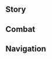 {{CharacterTabs}}
{{LanguageTabs}}
{{Stub|1={{Meta/VO|tl=1|rm=1}}}}
==Story==
{{VO/Story
|character           = {{ROOTPAGENAME}}
|language            = ko
|name                = 야란

|vo_01_01_title      = 첫 만남…
|vo_01_01_subtitle   = Hello
|vo_01_01_file       = VO_{language}{character} Hello.ogg
|vo_01_01_tx         = 안녕, 여행자, 야란이라고 불러줘. 내 도움이 필요해 보이네. 마침 나도 네가 가진 정보에 관심 있거든. 어쨌든, 서로 도우면서 사이좋게 지내보자고
|vo_01_01_rm         = 
|vo_01_01_tl         = 

|vo_02_01_title      = 잡담・첩보
|vo_02_01_subtitle   = Chat: Tip-Off
|vo_02_01_file       = VO_{language}{character} Chat - Tip-Off.ogg
|vo_02_01_tx         = 정보원한테서 연락이 왔어. 흠, 또 새로운 변수가 생긴 모양이야
|vo_02_01_rm         = 
|vo_02_01_tl         = 

|vo_02_02_title      = 잡담・무단결근
|vo_02_02_subtitle   = Chat: Truancy
|vo_02_02_file       = VO_{language}{character} Chat - Truancy.ogg
|vo_02_02_tx         = 숫자가 괜찮게 나왔네. 그럼 오늘도 계속해서 땡땡이나 쳐볼까나. 일은 컨디션이 좋은 날에 한꺼번에 해치우자고
|vo_02_02_rm         = 
|vo_02_02_tl         = 

|vo_02_03_title      = 잡담・신분
|vo_02_03_subtitle   = Chat: Identity
|vo_02_03_file       = VO_{language}{character} Chat - Identity.ogg
|vo_02_03_tx         = 이 세상에서 살다 보면 「신분」이 많은 게 편하지. 필요하면 몇 개 만들어 줄까?
|vo_02_03_rm         = 
|vo_02_03_tl         = 

|vo_03_01_title      = 비가 올 때…
|vo_03_01_subtitle   = When It Rains
|vo_03_01_file       = VO_{language}{character} When It Rains.ogg
|vo_03_01_tx         = 또 비야? 귀찮게 됐네…. 흔적이 빗물에 씻기면 복원하는 데 오래 걸린다고…
|vo_03_01_rm         = 
|vo_03_01_tl         = 

|vo_03_02_title      = 번개가 칠 때…
|vo_03_02_subtitle   = When Thunder Strikes
|vo_03_02_file       = VO_{language}{character} When Thunder Strikes.ogg
|vo_03_02_tx         = 천둥번개를 무서워하는 건 순수한 아이들이거나, 뭔가 찔리는 구석이 있는 사람이야. 넌 둘 다 아니겠지?
|vo_03_02_rm         = 
|vo_03_02_tl         = 

|vo_03_03_title      = 눈이 올 때…
|vo_03_03_subtitle   = When It Snows
|vo_03_03_file       = VO_{language}{character} When It Snows.ogg
|vo_03_03_tx         = 좀 춥네…. 겉옷을 걸치고만 있을 게 아니군
|vo_03_03_rm         = 
|vo_03_03_tl         = 

|vo_03_04_title      = 햇살이 좋을 때…
|vo_03_04_subtitle   = When the Sun Is Out
|vo_03_04_file       = VO_{language}{character} When the Sun Is Out.ogg
|vo_03_04_tx         = 햇살이 눈 부신 건 정말 성가셔. 제대로 눈 붙일 수가 없잖아
|vo_03_04_rm         = 
|vo_03_04_tl         = 

|vo_03_05_title      = 강풍이 불 때…
|vo_03_05_subtitle   = When the Wind Is Blowing
|vo_03_05_file       = VO_{language}{character} When the Wind Is Blowing.ogg
|vo_03_05_tx         = 바람에서 불안한 기운이 느껴져… 흐음…
|vo_03_05_rm         = 
|vo_03_05_tl         = 

|vo_04_01_title      = 아침 인사…
|vo_04_01_subtitle   = Good Morning
|vo_04_01_file       = VO_{language}{character} Good Morning.ogg
|vo_04_01_tx         = 하암~ 일찍 일어났네? 난 중요한 업무가 없으면 점심까지 푹 자는 편이야
|vo_04_01_rm         = 
|vo_04_01_tl         = 

|vo_04_02_title      = 점심 인사…
|vo_04_02_subtitle   = Good Afternoon
|vo_04_02_file       = VO_{language}{character} Good Afternoon.ogg
|vo_04_02_tx         = 아, 졸려. 조금 자야겠어. 깨워줄 필요 없어. 일할 시간이 되면 알아서 눈 뜰 거니까
|vo_04_02_rm         = 
|vo_04_02_tl         = 

|vo_04_03_title      = 저녁 인사…
|vo_04_03_subtitle   = Good Evening
|vo_04_03_file       = VO_{language}{character} Good Evening.ogg
|vo_04_03_tx         = 안녕, 저녁은 먹었어? 뭐 먹었어? 아… 그냥 물어본 거니까 신경 쓰지 않아도 돼
|vo_04_03_rm         = 
|vo_04_03_tl         = 

|vo_04_04_title      = 굿나잇…
|vo_04_04_subtitle   = Good Night
|vo_04_04_file       = VO_{language}{character} Good Night.ogg
|vo_04_04_tx         = 우유 먹고 코 자렴. 응? 넌 꼬맹이가 아니라고? 후후… 그럼 여기 놔둘 테니까 마시고 싶으면 마셔. 난 보통 새벽에 자는 편이야. 너한테 잠꼬대하는 습관이 있다면 내가 몰래 적어둘지도 몰라
|vo_04_04_rm         = 
|vo_04_04_tl         = 

|vo_05_01_title      = 야란 자신에 대해・직책
|vo_05_01_subtitle   = About {character}: Duties
|vo_05_01_file       = VO_{language}{character} About {character} - Duties.ogg
|vo_05_01_tx         = 칠성은 리월 각지의 상황을 손금 보듯 꿰고 있어. 하지만 가끔 특별한 방법으로 정보를 수집해야 할 때도 있지. 난 그 분야에서 나름 프로니까 그런 일은 거의 내가 맡는 편이야
|vo_05_01_rm         = 
|vo_05_01_tl         = 

|vo_05_02_title      = 야란 자신에 대해・소문
|vo_05_02_friendship = 4
|vo_05_02_subtitle   = About {character}: Rumors
|vo_05_02_file       = VO_{language}{character} About {character} - Rumors.ogg
|vo_05_02_tx         = 암상 찻집의 현 주인이 젊은 졸부 상인이라고 하는 사람도 있고, 총무부에 성 밖에서 은거하는 병약한 고위 직원이 있다는 사람도 있어. 또 기밀 관련 지역에 접근하면 푸른색 귀신이 달라붙는다고 말하는 사람도 있지…. 물론, 대부분의 일반인은 「야란」이라는 이름을 한 번도 들어본 적 없을 거야. 그러니까 그런 소문은 그냥 우스갯소리로 들으면 돼
|vo_05_02_rm         = 
|vo_05_02_tl         = 

|vo_06_01_title      = 우리에 대해・관계
|vo_06_01_subtitle   = About Us: Relationship
|vo_06_01_file       = VO_{language}{character} About Us - Relationship.ogg
|vo_06_01_tx         = 응? 표정이 왜 그래? 나랑 있을 때 그렇게 경계하지 않아도 돼. 난 말이지, 한번 인정한 사람은 절대 속이지 않거든
|vo_06_01_rm         = 
|vo_06_01_tl         = 

|vo_06_02_title      = 우리에 대해・기만
|vo_06_02_friendship = 6
|vo_06_02_subtitle   = About Us: Deception
|vo_06_02_file       = VO_{language}{character} About Us - Deception.ogg
|vo_06_02_tx         = 다른 사람의 「진심 어린 말」을 너무 기대하지 않는 게 좋아. 사기꾼들은 네가 듣기 좋아하는 말만 골라서 하거든. 눈빛에서 생각이 가장 쉽게 드러나니까 다른 사람과 함부로 시선을 맞추는 것도 금물이야. 어쨌든 우린 친구니까, 네가 속으면 괜히 나까지 당한 기분일 걸
|vo_06_02_rm         = 
|vo_06_02_tl         = 

|vo_07_01_title      = 「신의 눈」에 대해…
|vo_07_01_friendship = 4
|vo_07_01_subtitle   = About the [[Vision]]
|vo_07_01_file       = VO_{language}{character} About the Vision.ogg
|vo_07_01_tx         = 중요한 정보가 있는 장소에는 종종 치명적인 살기가 숨겨져 있어. 믿음직한 부하가 아무리 많아도 리스크를 완벽하게 배제할 순 없지. 그러니까 가장 중요한 건 상황을 타파할 수 있는 무력이야. 난 그 이치를 깨닫고 얼마 지나지 않아 「신의 눈」을 얻었으니 운이 좋은 편이지. 그렇지 않았다면 여기서 너와 얘길 나누는 건… 꾀죄죄하고 추레한 귀신이었을 거야
|vo_07_01_rm         = 
|vo_07_01_tl         = 

|vo_07_02_title      = 하고 싶은 이야기・소음 차단
|vo_07_02_subtitle   = Anything to Share: Blocking Out Noise
|vo_07_02_file       = VO_{language}{character} Anything to Share - Blocking Out Noise.ogg
|vo_07_02_tx         = 추추 보옥은 잘 다듬으면 귀마개로 사용할 수 있을 만큼 방음 효과가 좋아. 누가 네 귓가에서 울부짖어도 절대 단잠에서 깨어나지 않을 정도랄까…. 물론, 넌 이걸 사용할 일이 없길 바라
|vo_07_02_rm         = 
|vo_07_02_tl         = 

|vo_07_03_title      = 하고 싶은 이야기・기묘한 팔찌
|vo_07_03_subtitle   = Anything to Share: Fascinating Bracelet
|vo_07_03_file       = VO_{language}{character} Anything to Share - Fascinating Bracelet.ogg
|vo_07_03_tx         = 오른손의 팔찌? 너한테는 알려줘도 상관없겠지…. 이 팔찌에는 우리 가문의 술법이 담겨 있어. 간단한 정보를 전달할 수 있지. 정보의 의미는 이 푸른빛 속에 숨겨져 있어. 그 의미를 알아볼 수 있는 사람은 나뿐이야
|vo_07_03_rm         = 
|vo_07_03_tl         = 

|vo_07_04_title      = 하고 싶은 이야기・타깃 추적
|vo_07_04_subtitle   = Anything to Share: Pursuing the Target
|vo_07_04_file       = VO_{language}{character} Anything to Share - Pursuing the Target.ogg
|vo_07_04_tx         = 난 타깃을 추적할 때 상대방에게 심리적인 압박을 가하는 경향이 있어. 적들은 도망치는 과정에서 대개 당황하며 지원을 요청하거나 계획을 변경하거든…. 그러다가 내막을 전부 털어놓게 되는 거야, 훗…
|vo_07_04_rm         = 
|vo_07_04_tl         = 

|vo_07_05_title      = 흥미있는 일…
|vo_07_05_subtitle   = Interesting Things
|vo_07_05_file       = VO_{language}{character} Interesting Things.ogg
|vo_07_05_tx         = 혹시 보물 사냥 족제비 알아? 지능이 뛰어나진 않지만 훈련을 거치면 반복적인 절도는 물론, 자물쇠도 열 수 있어. 정말 생생한 예시지? 방법만 맞으면 동물도 알맞은 장기 말로 쓰일 수 있는데, 암투를 벌이는 인간들은 어떻겠어?
|vo_07_05_rm         = 
|vo_07_05_tl         = 

|vo_08_01_title      = 응광에 대해・관계
|vo_08_01_friendship = 4
|vo_08_01_subtitle   = About [[Ningguang]]: Relationship
|vo_08_01_file       = VO_{language}{character} About Ningguang - Relationship.ogg
|vo_08_01_tx         = 응광과는 그녀가 칠성이 아니었을 때부터 아는 사이였어. 한동안 같이 일했던 적도 있었고. 응광이 예정보다 일찍 칠성이 된 건, 어느 정도 내 덕일지도? 후후, 누가 알겠어? 어쨌든, 지금 이 일은 응광이 추천해 준 거야. 확실히 나한테 잘 맞는 직업이지
|vo_08_01_rm         = 
|vo_08_01_tl         = 

|vo_08_02_title      = 응광에 대해・기대
|vo_08_02_friendship = 4
|vo_08_02_subtitle   = About Ningguang: Expectations
|vo_08_02_file       = VO_{language}{character} About Ningguang - Expectations.ogg
|vo_08_02_tx         = 응광은 꽤 괜찮은 협력 파트너야. 하지만 평소에는 신분을 신경 쓰면서 행동해야 돼. 총무부 직원이 칠성을 보면 예우를 갖춰야 하니까
|vo_08_02_rm         = 
|vo_08_02_tl         = 

|vo_08_03_title      = 감우에 대해…
|vo_08_03_friendship = 4
|vo_08_03_subtitle   = About [[Ganyu]]
|vo_08_03_file       = VO_{language}{character} About Ganyu.ogg
|vo_08_03_tx         = 그 비서 말이구나…. 난 그 비서처럼 종일 업무에 매달릴 순 없어. 게다가 그녀의 업무 효율도 흠잡을 데 없잖아. 인간과 신수의 혼혈이라는 혈통이 꽤 편리한 모양이야. 잠을 안 자도 체력을 유지할 수 있잖아
|vo_08_03_rm         = 
|vo_08_03_tl         = 

|vo_08_04_title      = 각청에 대해…
|vo_08_04_friendship = 4
|vo_08_04_subtitle   = About [[Keqing]]
|vo_08_04_file       = VO_{language}{character} About Keqing.ogg
|vo_08_04_tx         = 난 일정을 빼곡하게 채우는 사람을 별로 좋아하지 않아. 그런 사람들은 대개 일정을 조율할 여지를 남겨두지 않아서 돌발 상황이 생기면 당황해서 동료들한테 민폐 끼치기 십상이지. 하지만 「옥형」은 예외야. 항상 일사불란하게 일을 처리하거든. 함께 일할 때마다 아주 즐거웠던 기억이 나
|vo_08_04_rm         = 
|vo_08_04_tl         = 

|vo_08_05_title      = 연비에 대해…
|vo_08_05_friendship = 4
|vo_08_05_subtitle   = About [[Yanfei]]
|vo_08_05_file       = VO_{language}{character} About Yanfei.ogg
|vo_08_05_tx         = 연비? 꽤 마음에 들어. 과거의 친분을 떠나서 명성이 자자한 법률 자문가인 연비에게 리월항의 수많은 정보가 모이기 마련이지. 매번 연비를 도와 사건을 해결할 때마다 귀한 단서를 얻을 수 있어. 다만 나한테 너무 깍듯하게 대하는 것 같아
|vo_08_05_rm         = 
|vo_08_05_tl         = 

|vo_08_06_title      = 소에 대해…
|vo_08_06_friendship = 4
|vo_08_06_subtitle   = About [[Xiao]]
|vo_08_06_file       = VO_{language}{character} About Xiao.ogg
|vo_08_06_tx         = 가문의 어르신들은 「호법야차」에게 최고의 경외심을 가져야 한다고 하셨어. 정신이 오락가락하시는 그 선조조차 망서 객잔을 지날 때면 보기 드물게 얌전해지셨다고 해. 악한 것들을 퇴치하는 호법야차의 위압에 잠깐의 평안을 얻으신 게 분명해. 하지만 언젠가 그 「항마대성」의 옆에서 싸울 기회가 온다면, 난 그의 신분을 신경 쓰지 않고 임무를 최우선으로 할 거야
|vo_08_06_rm         = 
|vo_08_06_tl         = 

|vo_08_07_title      = 향릉에 대해…
|vo_08_07_friendship = 4
|vo_08_07_subtitle   = About [[Xiangling]]
|vo_08_07_file       = VO_{language}{character} About Xiangling.ogg
|vo_08_07_tx         = 향릉은 아주 기특한 요리사지. 식재료를 고르는 기준도 유리정과 신월헌 못지않아. 향릉한테서 바람에 말린 절운고추를 사곤 하는데, 그 애는 내가 매운 걸 먹는 방식이 이해 안 가는 모양이야. 물론 구태여 설명하고 싶진 않아. 우리 가문의 전통이거든
|vo_08_07_rm         = 
|vo_08_07_tl         = 

|vo_08_08_title      = 행추에 대해…
|vo_08_08_friendship = 4
|vo_08_08_subtitle   = About [[Xingqiu]]
|vo_08_08_file       = VO_{language}{character} About Xingqiu.ogg
|vo_08_08_tx         = 누군지 기억나. 비운 상회의 작은 도련님이잖아. 그 가문과는 왕래가 잦은 편이야. 어쩌면 그도 나중에 많은 걸 꿰뚫어 보는 사람이 될지도 모르지
|vo_08_08_rm         = 
|vo_08_08_tl         = 

|vo_08_09_title      = 타르탈리아에 대해…
|vo_08_09_friendship = 4
|vo_08_09_subtitle   = About [[Tartaglia]]
|vo_08_09_file       = VO_{language}{character} About Tartaglia.ogg
|vo_08_09_tx         = 그 우인단의 집행관? 그 사람 덕에 의도치 않게 이득을 봤어. 「암상 찻집」의 전임 사장을 자세히 조사하려고 한 적이 있는데, 그 집행관이 더 빨리 움직였더라고. 찾아가서 빚 갚으라고 협박하고, 그 사장이 만든 가짜 장부를 공개해서 옥살이까지 시키더라. 덕분에 난 암상 찻집을 이어받아서 좋은 거점을 얻게 됐지
|vo_08_09_rm         = 
|vo_08_09_tl         = 

|vo_09_01_title      = 야란에 대해 알기・첫 번째
|vo_09_01_subtitle   = More About {character}: I
|vo_09_01_file       = VO_{language}{character} More About {character} - 01.ogg
|vo_09_01_tx         = 너한테 베팅을 걸고 싶은 이유는 네 특수한 신분을 염두에 뒀기 때문이야. 넌 내게 「진실」로 향하는 단서를 많이 가져다줄 수 있을 것 같거든…. 후후, 오늘은 어떤 소식을 가져왔어?
|vo_09_01_rm         = 
|vo_09_01_tl         = 

|vo_09_02_title      = 야란에 대해 알기・두 번째
|vo_09_02_friendship = 3
|vo_09_02_subtitle   = More About {character}: II
|vo_09_02_file       = VO_{language}{character} More About {character} - 02.ogg
|vo_09_02_tx         = 정보를 교환할 땐 평등이 중요해. 너한테 과거에 있었던 일을 얘기해도 상관없겠지. 난 가문 덕에 천암군의 척후 부대에서 다양한 재주를 배웠어. 그래서 어릴 적부터 이쪽 업계에 발 들이게 됐지. 정보를 수집하는 과정에서 수많은 방해가 있었지만, 목숨을 잃지만 않는다면 최후의 승자는 항상 나였어…
|vo_09_02_rm         = 
|vo_09_02_tl         = 

|vo_09_03_title      = 야란에 대해 알기・세 번째
|vo_09_03_friendship = 4
|vo_09_03_subtitle   = More About {character}: III
|vo_09_03_file       = VO_{language}{character} More About {character} - 03.ogg
|vo_09_03_tx         = 단서들은 서로 단단히 맞물려 있어. 그것들을 끊임없이 따라가서 모든 것의 근원을 찾아내야 비로소 사건을 매듭지을 수 있지. 그러기 위해서는 각 업계에 눈과 귀를 퍼뜨려야 해. 그 과정에서 난 자연스럽게 여러 가지 역할을 연기하게 되지. 그래서 내가 「천 가지 얼굴」을 가졌다고 하는 사람도 있더라고. 어쨌든 칭찬으로 받아들이고 있어
|vo_09_03_rm         = 
|vo_09_03_tl         = 

|vo_09_04_title      = 야란에 대해 알기・네 번째
|vo_09_04_friendship = 5
|vo_09_04_subtitle   = More About {character}: IV
|vo_09_04_file       = VO_{language}{character} More About {character} - 04.ogg
|vo_09_04_tx         = 과거에 있었던 일을 섣불리 조사하다가 목숨을 잃을 수도 있다고 나한테 경고한 사람이 있었지…. 하지만 난 그만두지 않을 거야. 다른 사람의 말 때문에는 더더욱 멈추지도 않을 거고. 설령 사실을 못 바꾼다 해도, 안개에 휩싸인 채로 살고 싶진 않아. 너라면, 어떤 선택을 할 거지?
|vo_09_04_rm         = 
|vo_09_04_tl         = 

|vo_09_05_title      = 야란에 대해 알기・다섯 번째
|vo_09_05_friendship = 6
|vo_09_05_subtitle   = More About {character}: V
|vo_09_05_file       = VO_{language}{character} More About {character} - 05.ogg
|vo_09_05_tx         = 그러고 보니, 넌 네 곁에 있는 내가 어떤 사람이었으면 좋겠어? 단순한 협력 파트너? 널 단련시킬 수 있는 경쟁 상대? 많고 많은 지인 중 한 명… 아니면… 중요한 동료? 네 기대와 태도에 따라 난 어떤 역할이든 「연기」하거나 「되어줄」 수 있어
|vo_09_05_rm         = 
|vo_09_05_tl         = 

|vo_10_01_title      = 야란의 취미…
|vo_10_01_subtitle   = {character}'s Hobbies
|vo_10_01_file       = VO_{language}{character} Hobbies.ogg
|vo_10_01_tx         = 한가할 땐 즉흥적으로 일정을 정하는 편이야. 방법은 간단해. 리스트를 만들고 주사위를 던져서 다음 일정을 결정하는 거지. 이런 심심풀이는 의외의 재미도 있지만, 사고의 경계도 넓혀주거든…. 내 본업에도 적잖게 도움이 되고
|vo_10_01_rm         = 
|vo_10_01_tl         = 

|vo_10_02_title      = 야란의 고민…
|vo_10_02_subtitle   = {character}'s Troubles
|vo_10_02_file       = VO_{language}{character} Troubles.ogg
|vo_10_02_tx         = 일부 무인들에 비하면 사실 내 체력이 그리 좋은 편은 아니야. 이건 우리 가문의 유전적인 문제지. 소홀히 할 수 없는 업무를 처리하기 전에는 생활 패턴을 조절하고 힘을 비축해서 될수록 한 번에 처리하려고 노력하고 있어. 그 외의 시간에는 최대한 여유로운 생활 리듬을 유지하고 있지. 그러니까, 몸 쓰는 일은 사절이야
|vo_10_02_rm         = 
|vo_10_02_tl         = 

|vo_10_03_title      = 좋아하는 음식…
|vo_10_03_subtitle   = Favorite Food
|vo_10_03_file       = VO_{language}{character} Favorite Food.ogg
|vo_10_03_tx         = 바람에 말린 절운고추와 유리주머니의 꽃술을 함께 갈아 가루로 만든 다음, 운래 백호차에 골고루 섞어서 진하게 우려내면, 그윽한 향기에 분명 취해버릴걸? 난 커피나 독한 술보다, 이런 여운이 남는 음료를 더 선호해
|vo_10_03_rm         = 
|vo_10_03_tl         = 

|vo_10_04_title      = 싫어하는 음식…
|vo_10_04_subtitle   = Least Favorite Food
|vo_10_04_file       = VO_{language}{character} Least Favorite Food.ogg
|vo_10_04_tx         = 단 음식은 항상 조심해야 돼. 그 강렬한 만족감은… 사람의 의지력을 흐트러뜨리고 경각심을 풀어버리거든. 몇 번만 먹어도 푹 빠지기 쉽다니까. 오랫동안 단 걸 즐기면 자기도 모르는 사이에 둔해질지도 몰라
|vo_10_04_rm         = 
|vo_10_04_tl         = 

<!-- Receiving a Gift -->
|vo_11_01_title      = 선물 획득・첫 번째
|vo_11_01_subtitle   = Receiving a Gift: I
|vo_11_01_file       = VO_{language}{character} Receiving a Gift - 01.ogg
|vo_11_01_tx         = 음, 솜씨가 제법인데? 하마터면 이 뇌물에 넘어갈 뻔했어
|vo_11_01_rm         = 
|vo_11_01_tl         = 

|vo_11_02_title      = 선물 획득・두 번째
|vo_11_02_subtitle   = Receiving a Gift: II
|vo_11_02_file       = VO_{language}{character} Receiving a Gift - 02.ogg
|vo_11_02_tx         = 매운맛에 익숙해진 뒤로 다른 요리는 뭔가 부족한 느낌이야. 어쩔 수 없지
|vo_11_02_rm         = 
|vo_11_02_tl         = 

|vo_11_03_title      = 선물 획득・세 번째
|vo_11_03_subtitle   = Receiving a Gift: III
|vo_11_03_file       = VO_{language}{character} Receiving a Gift - 03.ogg
|vo_11_03_tx         = 주사위 한번 던져 볼래? 나보다 작은 숫자가 나오면… 네가 먹는 걸로?
|vo_11_03_rm         = 
|vo_11_03_tl         = 

<!-- Birthday -->
|vo_12_01_title      = 생일…
|vo_12_01_subtitle   = Birthday
|vo_12_01_file       = VO_{language}{character} Birthday.ogg
|vo_12_01_tx         = 이런 날까지 「축하하는 분위기에 휩쓸려서 경계를 늦추지 마. 당할 수도 있으니까」라고 경고하는 건 너무 분위기 깨지? 어쨌든, 오늘은 편하게 즐겨. 「암상 찻집」에 내가 특별히 준비한 디저트 먹으러 올래? 물론, 달진 않아. 아주 조금 매울 뿐이야
|vo_12_01_rm         = 
|vo_12_01_tl         = 

<!-- Feelings About Ascension -->
|vo_13_01_title      = 돌파의 느낌・기
|vo_13_01_ascension  = 1
|vo_13_01_subtitle   = Feelings About Ascension: Intro
|vo_13_01_file       = VO_{language}{character} Feelings About Ascension -  01.ogg
|vo_13_01_tx         = 내가 하는 일에 전투 기술은 빠질 수 없어
|vo_13_01_rm         = 
|vo_13_01_tl         = 

|vo_13_02_title      = 돌파의 느낌・승
|vo_13_02_ascension  = 2
|vo_13_02_subtitle   = Feelings About Ascension: Building Up
|vo_13_02_file       = VO_{language}{character} Feelings About Ascension -  02.ogg
|vo_13_02_tx         = 필요할 순간에 빠르고 정확하게 손을 써야 거짓을 밝히고 방해를 배제할 수 있지
|vo_13_02_rm         = 
|vo_13_02_tl         = 

|vo_13_03_title      = 돌파의 느낌・전
|vo_13_03_ascension  = 4
|vo_13_03_subtitle   = Feelings About Ascension: Climax
|vo_13_03_file       = VO_{language}{character} Feelings About Ascension -  03.ogg
|vo_13_03_tx         = 「진실」을 찾는 게 듣기에는 쉬워 보여도, 단서를 장시간 물고 늘어지는 의지력과 위험한 상황에 깊게 파고들 수 있는 실력이 필요해
|vo_13_03_rm         = 
|vo_13_03_tl         = 

|vo_13_04_title      = 돌파의 느낌・결
|vo_13_04_ascension  = 6
|vo_13_04_subtitle   = Feelings About Ascension: Conclusion
|vo_13_04_file       = VO_{language}{character} Feelings About Ascension -  04.ogg
|vo_13_04_tx         = 난 널 가장 중요한 정보원으로 생각하고 있어. 그러니까 네가 나한테 최후의 해답을 가져다줄 때 따르게 될 위험을 맞이할 만반의 준비를 해야지. 가자, 그 답을 찾으러!
|vo_13_04_rm         = 
|vo_13_04_tl         = 
}}

==Combat==
{{Combat VO
|character           = {{ROOTPAGENAME}}
|language            = ko

<!-- Elemental Skill -->
|skill_1_tx          = 회수
|skill_1_rm          = 
|skill_1_tl          = 
|skill_2_tx          = 잡았다
|skill_2_rm          = 
|skill_2_tl          = 
|skill_3_tx          = 아프다고 울지 마
|skill_3_rm          = 
|skill_3_tl          = 

<!-- Elemental Burst -->
|burst_1_tx          = 마무리~ 작업 끝!
|burst_1_rm          = 
|burst_1_tl          = 
|burst_2_tx          = 얽혀들어라
|burst_2_rm          = 
|burst_2_tl          = 
|burst_3_tx          = 어떤 수가 나오려나?
|burst_3_rm          = 
|burst_3_tl          = 

<!-- Sprint Start -->
|sprint-s_1_tx       = 조급해할 것 없어
|sprint-s_1_rm       = 
|sprint-s_1_tl       = 
|sprint-s_2_file     = Sprint Start 02,Sprint Start 03

<!-- Sprint End -->

<!-- Deploying Wind Glider -->
|glider_1_file       = Deploying Wind Glider 01,Deploying Wind Glider 02,Deploying Wind Glider 03

<!-- Disengaging Wind Glider -->

<!-- Opening Treasure Chest -->
|chest_1_tx          = 보물찾기에 일가견 있네
|chest_1_rm          = 
|chest_1_tl          = 
|chest_2_tx          = 보물상자는 미끼로도 쓸 수 있어
|chest_2_rm          = 
|chest_2_tl          = 
|chest_3_tx          = 흩어진 재물은 소리 없는 단서지
|chest_3_rm          = 
|chest_3_tl          = 

<!-- Low HP -->
|low-hp_1_tx         = 흥이 다 깨져버렸잖아…
|low-hp_1_rm         = 
|low-hp_1_tl         = 
|low-hp_2_tx         = 대충 넘기긴 글렀군…
|low-hp_2_rm         = 
|low-hp_2_tl         = 
|low-hp_3_tx         = 새로운 변수야…
|low-hp_3_rm         = 
|low-hp_3_tl         = 


<!-- Fallen -->
|fallen_1_tx         = 어디서부터… 잘못된 거지?
|fallen_1_rm         = 
|fallen_1_tl         = 
|fallen_2_tx         = 이런 말도 안 되는… 실수를…
|fallen_2_rm         = 
|fallen_2_tl         = 
|fallen_3_tx         = 진실은… 아직 밝혀지지 않았어…
|fallen_3_rm         = 
|fallen_3_tl         = 

<!-- Light Hit Taken -->
|hit-l_1_tx          = 대단한 배짱이군
|hit-l_1_rm          = 
|hit-l_1_tl          = 
|hit-l_2_file        = Light Hit Taken 02,Light Hit Taken 03,Light Hit Taken 04,Light Hit Taken 05,Light Hit Taken 06

<!-- Heavy Hit Taken -->
|hit-h_1_tx          = 아니…
|hit-h_1_rm          = 
|hit-h_1_tl          = 
|hit-h_2_file        = Heavy Hit Taken 02,Heavy Hit Taken 03,Heavy Hit Taken 04,Heavy Hit Taken 05,Heavy Hit Taken 06

<!-- Joining Party -->
|join_1_tx           = 타깃이 걸려들었구나?
|join_1_rm           = 
|join_1_tl           = 
|join_2_tx           = 이제 그물을 걷으러 가자고
|join_2_rm           = 
|join_2_tl           = 
|join_3_tx           = 새로운 소식 좀 알아보러 갈까?
|join_3_rm           = 
|join_3_tl           = 

<!-- Character Idles -->

<!-- Light Attack -->
|atk-l_1_file        = Light Attack 01,Light Attack 02,Light Attack 03,Light Attack 04,Light Attack 05,Light Attack 06,Light Attack 07

<!-- Mid Attack -->
|atk-m_1_file        = Mid Attack 01,Mid Attack 02,Mid Attack 03

<!-- Heavy Attack -->
|atk-h_1_file        = Heavy Attack 01,Heavy Attack 02,Heavy Attack 03

<!-- Climbing -->
|climb_1_file        = Climbing 01,Climbing 02,Climbing 03,Climbing 04,Climbing 05

<!-- Climbing Breath -->
|climb-b_1_file      = Climbing Breath 01,Climbing Breath 02,Climbing Breath 03
<!-- Jumping -->
|jump_1_file         = Jumping 01,Jumping 02,Jumping 03,Jumping 04,Jumping 05
}}

==Navigation==
{{Character Navbox|type=playable|link type=vo-ko}}
